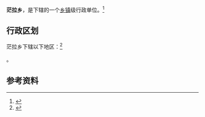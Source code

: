 {{中国乡级行政区|63/25/25/202/000}}

'''茫拉乡'''，是{{PRC admin/fullname|63/25/25/202/000|3}}下辖的一个[[乡镇|乡镇]]级行政单位。<ref>{{PRC admin/ref sgc|{{PRC admin/parent|63/25/25/202/000}}}}</ref>

== 行政区划 ==

茫拉乡下辖以下地区：<ref>{{PRC admin/ref sgc|63/25/25/202/000}}</ref>

{{PRC admin/children|63/25/25/202/000}}。

== 参考资料 ==

{{reflist}}

{{PRC admin/navcat|63/25/25/202/000}}
{{青海行政区划小作品}}